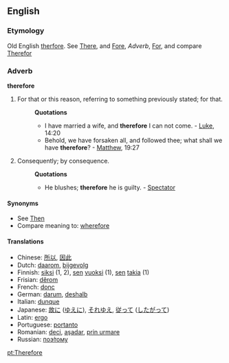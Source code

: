 ==English==
===Etymology===
Old English [[therfore]]. See [[There]], and [[Fore]], ''Adverb'', [[For]], and compare [[Therefor]]
===Adverb===
'''therefore'''
#For that or this reason, referring to something previously stated; for that.
#:'''Quotations'''
#:*I have married a wife, and '''therefore''' I can not come. - [[Luke]], 14:20
#:*Behold, we have forsaken all, and followed thee; what shall we have '''therefore'''? - [[Matthew]], 19:27
#Consequently; by consequence.
#:'''Quotations'''
#:*He blushes; '''therefore''' he is guilty. - [[Spectator]]
====Synonyms====
*See [[Then]]
*Compare meaning to: [[wherefore]]

====Translations====
*Chinese: [[所以]], [[因此]]
*Dutch: [[daarom]], [[bijgevolg]]
*Finnish: [[siksi]] (1, 2), [[se#Finnish|sen]] [[vuoksi]] (1), [[se#Finnish|sen]] [[takia]] (1)
*Frisian: [[dêrom]]
*French: [[donc]]
*German: [[darum]], [[deshalb]]
*Italian: [[dunque]]
*Japanese: [[故に]] ([[ゆえに]]), [[それゆえ]], [[従って]] ([[したがって]])
*Latin: [[ergo]]
*Portuguese: [[portanto]]
*Romanian: [[deci]], [[aşadar]], [[prin urmare]]
*Russian: [[поэтому|поэ́тому]]

[[pt:Therefore]]